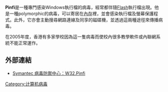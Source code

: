 '''Pinfi'''是一種專門感染Windows執行檔的病毒，經常都伴隨[[Flash|Flash]]執行檔出現。他是一種polymorphic的病毒，可以寄居在[[內存|內存]]裡，並會感染執行檔及螢幕保護程式。此外，它亦會主動搜尋網路連線及同享的磁碟機，並透過這兩種途徑來傳播病毒。

在2005年度，香港有多家學校因為這一隻病毒而使校內很多教學軟件或內聯網系統不能正常運作。

== 外部連結 ==
* [http://www.symantec.com/avcenter/venc/data/w32.pinfi.html Symantec 病毒防禦中心：W32.Pinfi]{{Wayback|url=http://www.symantec.com/avcenter/venc/data/w32.pinfi.html |date=20060130184024 }}

{{compu-stub}}

[[Category:计算机病毒|Category:计算机病毒]]